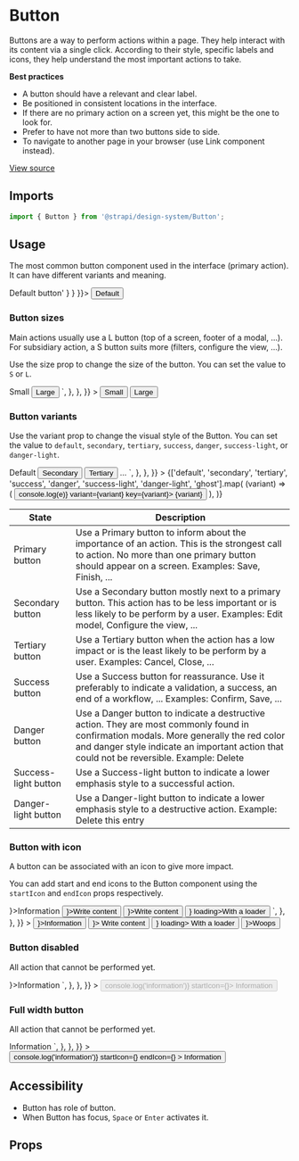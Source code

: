 <!--- Button.stories.mdx --->


<Meta title="Design System/Components/Button" component={Button} />

# Button

Buttons are a way to perform actions within a page. They help interact with its content via a single click. According to their style, specific labels and icons, they help understand the most important actions to take.

**Best practices**

- A button should have a relevant and clear label.
- Be positioned in consistent locations in the interface.
- If there are no primary action on a screen yet, this might be the one to look for.
- Prefer to have not more than two buttons side to side.
- To navigate to another page in your browser (use Link component instead).

[View source](https://github.com/strapi/design-system-experiments/tree/main/packages/strapi-design-system/src/Button)

## Imports

```js
import { Button } from '@strapi/design-system/Button';
```

## Usage

The most common button component used in the interface (primary action). It can have different variants and meaning.

<Canvas withSource="open">
  <Story name="base" parameters={{ docs: { source: { code: '<Button>Default button</Button>' } } }}>
    <Box paddingBottom={2}>
      <Button variant="default">Default</Button>
    </Box>
  </Story>
</Canvas>

### Button sizes

Main actions usually use a L button (top of a screen, footer of a modal, ...). For subsidiary action, a S button suits more (filters, configure the view, ...).

Use the size prop to change the size of the button. You can set the value to `S` or `L`.

<Canvas withSource="open">
  <Story
    name="sizes"
    parameters={{
      docs: {
        source: {
          code: `
<Button size="S">Small</Button>
<Button size="L">Large</Button>
`,
        },
      },
    }}
  >
    <Flex>
      <Box paddingRight={1}>
        <Button size="S">Small</Button>
      </Box>
      <Button size="L">Large</Button>
    </Flex>
  </Story>
</Canvas>

### Button variants

Use the variant prop to change the visual style of the Button.
You can set the value to `default`, `secondary`, `tertiary`, `success`, `danger`, `success-light`, or `danger-light`.

<Canvas withSource="open">
  <Story
    name="variants"
    parameters={{
      docs: {
        source: {
          code: `
<Button variant='default'>Default</Button>
<Button variant='secondary'>Secondary</Button>
<Button variant='tertiary'>Tertiary</Button>
...
  `,
        },
      },
    }}
  >
    <Stack spacing={2} horizontal>
      {['default', 'secondary', 'tertiary', 'success', 'danger', 'success-light', 'danger-light', 'ghost'].map(
        (variant) => (
          <Button onClick={(e) => console.log(e)} variant={variant} key={variant}>
            {variant}
          </Button>
        ),
      )}
    </Stack>
  </Story>
</Canvas>

| State                | Description                                                                                                                                                                                                                         |
| -------------------- | ----------------------------------------------------------------------------------------------------------------------------------------------------------------------------------------------------------------------------------- |
| Primary button       | Use a Primary button to inform about the importance of an action. This is the strongest call to action. No more than one primary button should appear on a screen. Examples: Save, Finish, ...                                      |
| Secondary button     | Use a Secondary button mostly next to a primary button. This action has to be less important or is less likely to be perform by a user. Examples: Edit model, Configure the view, ...                                               |
| Tertiary button      | Use a Tertiary button when the action has a low impact or is the least likely to be perform by a user. Examples: Cancel, Close, ...                                                                                                 |
| Success button       | Use a Success button for reassurance. Use it preferably to indicate a validation, a success, an end of a workflow, ... Examples: Confirm, Save, ...                                                                                 |
| Danger button        | Use a Danger button to indicate a destructive action. They are most commonly found in confirmation modals. More generally the red color and danger style indicate an important action that could not be reversible. Example: Delete |
| Success-light button | Use a Success-light button to indicate a lower emphasis style to a successful action.                                                                                                                                               |
| Danger-light button  | Use a Danger-light button to indicate a lower emphasis style to a destructive action. Example: Delete this entry                                                                                                                    |

### Button with icon

A button can be associated with an icon to give more impact.

You can add start and end icons to the Button component using the `startIcon` and `endIcon` props respectively.

<Canvas withSource="open">
  <Story
    name="icons"
    parameters={{
      docs: {
        source: {
          code: `
<Button startIcon={<Information />}>Information</Button>
<Button variant='secondary' endIcon={<Write />}>Write content</Button>
<Button variant='secondary' endIcon={<Write />}>Write content</Button>
<Button startIcon={<Information />} loading>With a loader</Button>
`,
        },
      },
    }}
  >
    <Stack spacing={2} horizontal>
      <Button startIcon={<Information />}>Information</Button>
      <Button variant="secondary" endIcon={<Write />}>
        Write content
      </Button>
      <Button startIcon={<Information />} loading>
        With a loader
      </Button>
      <Button startIcon={<Plus />}>Woops</Button>
    </Stack>
  </Story>
</Canvas>

### Button disabled

All action that cannot be performed yet.

<Canvas withSource="open">
  <Story
    name="disabled"
    parameters={{
      docs: {
        source: {
          code: `
<Button disabled startIcon={<Information />}>Information</Button>
`,
        },
      },
    }}
  >
    <Box paddingRight={1}>
      <Button disabled onClick={(e) => console.log('information')} startIcon={<Information />}>
        Information
      </Button>
    </Box>
  </Story>
</Canvas>

### Full width button

All action that cannot be performed yet.

<Canvas withSource="open">
  <Story
    name="fullWidth"
    parameters={{
      docs: {
        source: {
          code: `
<Button fullWidth>Information</Button>
`,
        },
      },
    }}
  >
    <Box paddingRight={1}>
      <Button
        fullWidth
        onClick={(e) => console.log('information')}
        startIcon={<Information />}
        endIcon={<Information />}
      >
        Information
      </Button>
    </Box>
  </Story>
</Canvas>

## Accessibility

- Button has role of button.
- When Button has focus, `Space` or `Enter` activates it.

## Props

<ArgsTable of={Button} />
